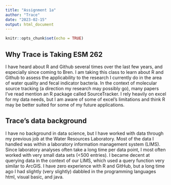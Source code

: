 ```yaml
---
title: "Assignment 1a"
author: "Trace"
date: "2023-02-15"
output: html_document
---
```


```r
knitr::opts_chunk$set(echo = TRUE)
```

## Why Trace is Taking ESM 262

I have heard about R and Github several times over the last few years, and especially since coming to Bren. I am taking this class to learn about R and Github to assess the applicability to the research I currently do in the area of water quality and fecal indicator bacteria. In the context of molecular source tracking (a direction my research may possibly go), many papers I've read mention an R package called SourceTracker. I rely heavily on excel for my data needs, but I am aware of some of excel's limitations and think R may be better suited for some of my future applications.

## Trace's data background

I have no background in data science, but I have worked with data through my previous job at the Water Resources Laboratory. Most of the data I handled was within a laboratory information management system (LIMS). Since laboratory analyses often take a long time per data point, I most often worked with very small data sets (\<500 entries). I became decent at querying data in the context of our LIMS, which used a query function very similar to ArcGIS. I have zero experience with R and GitHub, but a long time ago I had slightly (very slightly) dabbled in the programming languages html, visual basic, and java.
